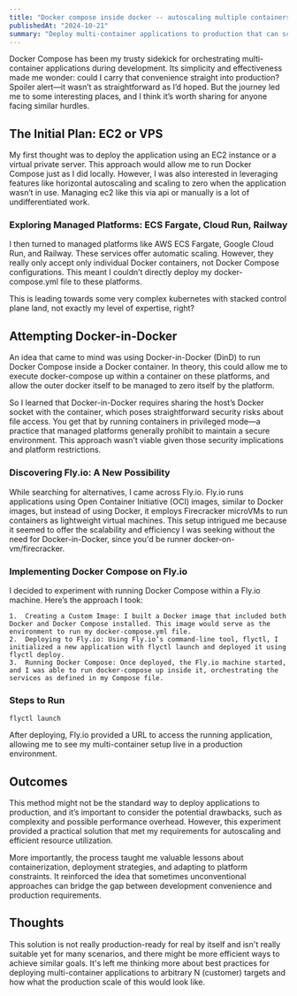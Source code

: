 ```yaml
---
title: "Docker compose inside docker -- autoscaling multiple containers to zero on Fly.io machines"
publishedAt: "2024-10-21"
summary: "Deploy multi-container applications to production that can scale to zero"
---
```


Docker Compose has been my trusty sidekick for orchestrating multi-container
applications during development. Its simplicity and effectiveness made me
wonder: could I carry that convenience straight into production? Spoiler
alert—it wasn’t as straightforward as I’d hoped. But the journey led me to some
interesting places, and I think it’s worth sharing for anyone facing similar
hurdles.

## The Initial Plan: EC2 or VPS

My first thought was to deploy the application using an EC2 instance or a
virtual private server. This approach would allow me to run Docker Compose just
as I did locally. However, I was also interested in leveraging features like
horizontal autoscaling and scaling to zero when the application wasn’t in use.
Managing ec2 like this via api or manually is a lot of undifferentiated work.

### Exploring Managed Platforms: ECS Fargate, Cloud Run, Railway

I then turned to managed platforms like AWS ECS Fargate, Google Cloud Run, and
Railway. These services offer automatic scaling. However, they really only
accept only individual Docker containers, not Docker Compose configurations.
This meant I couldn’t directly deploy my docker-compose.yml file to these
platforms.

This is leading towards some very complex kubernetes with stacked control plane
land, not exactly my level of expertise, right?

## Attempting Docker-in-Docker

An idea that came to mind was using Docker-in-Docker (DinD) to run Docker
Compose inside a Docker container. In theory, this could allow me to execute
docker-compose up within a container on these platforms, and allow the outer
docker itself to be managed to zero itself by the platform.

So I learned that Docker-in-Docker requires sharing the host’s Docker socket
with the container, which poses straightforward security risks about file
access. You get that by running containers in privileged mode—a practice that
managed platforms generally prohibit to maintain a secure environment. This
approach wasn’t viable given those security implications and platform
restrictions.

### Discovering Fly.io: A New Possibility

While searching for alternatives, I came across Fly.io. Fly.io runs
applications using Open Container Initiative (OCI) images, similar to Docker
images, but instead of using Docker, it employs Firecracker microVMs to run
containers as lightweight virtual machines. This setup intrigued me because it
seemed to offer the scalability and efficiency I was seeking without the need
for Docker-in-Docker, since you'd be runner docker-on-vm/firecracker.

### Implementing Docker Compose on Fly.io

I decided to experiment with running Docker Compose within a Fly.io machine.
Here’s the approach I took:

    1.	Creating a Custom Image: I built a Docker image that included both Docker and Docker Compose installed. This image would serve as the environment to run my docker-compose.yml file.
    2.	Deploying to Fly.io: Using Fly.io’s command-line tool, flyctl, I initialized a new application with flyctl launch and deployed it using flyctl deploy.
    3.	Running Docker Compose: Once deployed, the Fly.io machine started, and I was able to run docker-compose up inside it, orchestrating the services as defined in my Compose file.

### Steps to Run

```
flyctl launch
```

After deploying, Fly.io provided a URL to access the running application,
allowing me to see my multi-container setup live in a production environment.

## Outcomes

This method might not be the standard way to deploy applications to production,
and it’s important to consider the potential drawbacks, such as complexity and
possible performance overhead. However, this experiment provided a practical
solution that met my requirements for autoscaling and efficient resource
utilization.

More importantly, the process taught me valuable lessons about
containerization, deployment strategies, and adapting to platform constraints.
It reinforced the idea that sometimes unconventional approaches can bridge the
gap between development convenience and production requirements.

## Thoughts

This solution is not really production-ready for real by itself and isn't
really suitable yet for many scenarios, and there might be more efficient ways
to achieve similar goals. It's left me thinking more about best practices for
deploying multi-container applications to arbitrary N (customer) targets and
how what the production scale of this would look like.
